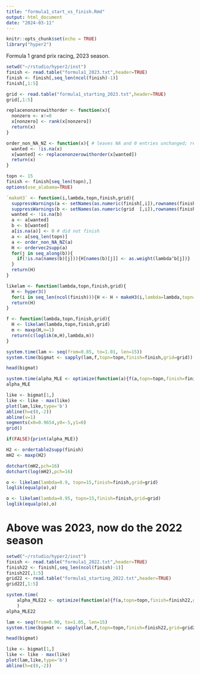 ```yaml
---
title: "formula1_start_vs_finish.Rmd"
output: html_document
date: "2024-03-11"
---
```


```r
knitr::opts_chunk$set(echo = TRUE)
library("hyper2")
```



Formula 1 grand prix racing, 2023 season.

```r
setwd("~/rstudio/hyper2/inst")
finish <- read.table("formula1_2023.txt",header=TRUE)
finish <- finish[,seq_len(ncol(finish)-1)]
finish[,1:5]
```


```r
grid <- read.table("formula1_starting_2023.txt",header=TRUE)
grid[,1:5]
```


```r
replacenonzerowithorder <- function(x){
  nonzero <- x!=0
  x[nonzero] <- rank(x[nonzero])
  return(x)
}

order_non_NA_NZ <- function(x){ # leaves NA and 0 entries unchanged; replaces other elements with their order
  wanted <- !is.na(x)
  x[wanted] <- replacenonzerowithorder(x[wanted])
  return(x)
}

topn <- 15
finish <- finish[seq_len(topn),]
options(use_alabama=TRUE)

`makeH3` <- function(i,lambda,topn,finish,grid){
  suppressWarnings(a <- setNames(as.numeric(finish[,i]),rownames(finish)))
  suppressWarnings(b <- setNames(as.numeric(grid  [,i]),rownames(finish)))
  wanted <- !is.na(b)
  a <- a[wanted]
  b <- b[wanted]
  a[is.na(a)] <- 0 # did not finish
  a <- a[seq_len(topn)]
  a <- order_non_NA_NZ(a)
  H <- ordervec2supp(a)
  for(j in seq_along(b)){
    if(!is.na(names(b)[j])){H[names(b)[j]] <- as.weight(lambda^b[j])}
  }
  return(H)
}

likelam <- function(lambda,topn,finish,grid){
  H <- hyper3()
  for(i in seq_len(ncol(finish))){H <- H + makeH3(i,lambda=lambda,topn=topn,finish=finish,grid=grid)}
  return(H)
}
```


```r
f <- function(lambda,topn,finish,grid){
  H <- likelam(lambda,topn,finish,grid)
  m <- maxp(H,n=1)
  return(c(loglik(m,H),lambda,m))
}
```


```r
system.time(lam <- seq(from=0.85, to=1.01, len=15))
system.time(bigmat <- sapply(lam,f,topn=topn,finish=finish,grid=grid))
```

```r
head(bigmat)
```

```r
system.time(alpha_MLE <- optimize(function(a){f(a,topn=topn,finish=finish,grid=grid)[1]},c(0.95,0.99),maximum=TRUE))
alpha_MLE
```

```r
like <- bigmat[1,]
like <- like - max(like)
plot(lam,like,type='b')
abline(h=c(0,-2))
abline(v=1)
segments(x0=0.9654,y0=-5,y1=0)
grid()
```


```r
if(FALSE){print(alpha_MLE)}
```


```r
H2 <- ordertable2supp(finish)
mH2 <- maxp(H2)
```

```r
dotchart(mH2,pch=16)
dotchart(log(mH2),pch=16)
```


```r
o <- likelam(lambda=0.9, topn=15,finish=finish,grid=grid)
loglik(equalp(o),o)

o <- likelam(lambda=0.95, topn=15,finish=finish,grid=grid)
loglik(equalp(o),o)

```

# Above was 2023, now do the 2022 season

```r
setwd("~/rstudio/hyper2/inst")
finish <- read.table("formula1_2022.txt",header=TRUE)
finish22 <- finish[,seq_len(ncol(finish)-1)]
finish22[,1:5]
grid22 <- read.table("formula1_starting_2022.txt",header=TRUE)
grid22[,1:5]
```

```r
system.time(
    alpha_MLE22 <- optimize(function(a){f(a,topn=topn,finish=finish22,grid=grid22)[1]},c(0.95,0.99),maximum=TRUE)
    )
alpha_MLE22
```

```r
lam <- seq(from=0.90, to=1.05, len=15)
system.time(bigmat <- sapply(lam,f,topn=topn,finish=finish22,grid=grid22))
```

```r
head(bigmat)
```

```r
like <- bigmat[1,]
like <- like - max(like)
plot(lam,like,type='b')
abline(h=c(0,-2))
```
